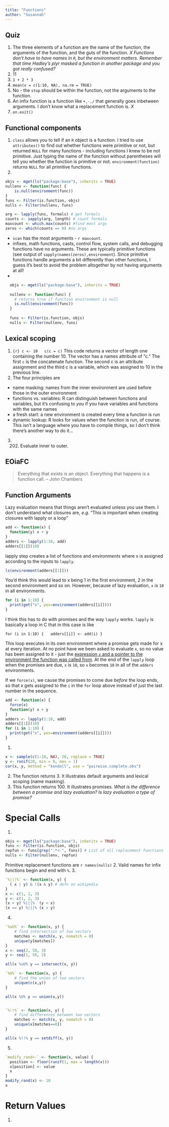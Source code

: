```yaml
---
title: "Functions"
author: "Susannah"
---
```


## Quiz 
1. The three elements of a function are the name of the function, the arguments of the function, and the guts of the function. *X* _Functions don't have to have names in `R`, but the environment matters. Remember that time Hadley's plyr masked a function in another package and you got really confused?_
2. 11
3. `1 + 2 * 3`
4. `mean(x = c(1:10, NA), na.rm = TRUE)`
5. No - the `stop` should be within the function, not the arguments to the function.
6. An infix function is a function like `+,-,/` that generally goes inbetween arguments. I don't know what a replacement function is. *X*
7. `on.exit()`

## Functional components 
1. `class` allows you to tell if an `R` object is a function. I tried to use `attributes()` to find out whether functions were primitive or not, but returned `NULL` for many functions - including functions I knew to be not primitive. Just typing the name of the function without parentheses will tell you whether the function is primitive or not. `environment(function)` returns `NULL` for all primitive functions.
2. 
```r
objs <- mget(ls("package:base"), inherits = TRUE)
nullenv <- function(func) {
    is.null(environment(func))
}
funs <- Filter(is.function, objs)
nulls <- Filter(nullenv, funs)

arg <- lapply(funs, formals) # get formals
counts <- sapply(arg, length) # count formals
maxcount <- which.max(counts) #find most args
zeros <- which(counts == 0) #no args
```
  * `scan` has the most arguments - `r maxcount`.
  * infixes, math functions, casts, control flow, system calls, and debugging functions have no arguments. These are typically primitive functions (see output of `sapply(names(zeros),environment`). Since primitive functions handle arguments a bit differently than other functions, I guess it's best to avoid the problem altogether by not having arguments at all!
  * 
```r
  objs <- mget(ls("package:base"), inherits = TRUE)
  
  nullenv <- function(func) {
    # returns true if function environment is null
    is.null(environment(func))
  }
  
  funs <- Filter(is.function, objs)
  nulls <- Filter(nullenv, funs)
```
  
## Lexical scoping 

1. 
```{r} c <- 10
  c(c = c)
  ```
  This code returns a vector of length one containing the number 10. The vector has a names attribute of "c." The first `c` is the concatenate function. The second c is an attribute assignment and the third c is a variable, which was assigned to 10 in the previous line.
2. The four principles are 
  * name masking: names from the inner environment are used before those in the outer environment
  * functions vs. variables: R can distinguish between functions and variables, but it's confusing to _you_ if you have variables and functions with the same names
  * a fresh start: a new environment is created every time a function is run
  * dynamic lookup: R looks for values when the function is run, of course. This isn't a language where you have to compile things, so I don't think there's another way to do it...
3. 202. Evaluate inner to outer.
  
## EOiaFC 
> Everything that exists is an object.
> Everything that happens is a function call.
-- John Chambers

## Function Arguments 

Lazy evaluation means that things aren't evaluated unless you use them.
I don't understand what closures are, _e.g._ "This is important when creating closures with lapply or a loop"
```r
add <- function(x) {
  function(y) x + y
}
adders <- lapply(1:10, add) 
adders[[1]](10)
```

lapply step creates a list of functions and _environments_ where x is assigned according to the inputs to `lapply`. 

```r
ls(environment(adders[[1]]))
```
You'd think this would lead to x being 1 in the first environment, 2 in the second environment and so on. However, because of lazy evaluation, `x` is `10` in all environments. 

```r
for (i in 1:10) {
  print(get("x", pos=environment(adders[[i]])))
}
```

I think this has to do with promises and the way `lapply` works. `lapply` is basically a loop in C that in this case is like

`for (i in 1:10) {
  adders[[i]] <- add(i)
}`

This loop executes in its own environment where a promise gets made for x at every iteration. At no point have we been asked to evaluate `x`, so no value has been assigned to it - just the [expression `x` and a pointer to the environment the function was called from](http://cran.r-project.org/doc/manuals/r-release/R-lang.html#Promise-objects). At the end of the `lapply` loop when the promises are due, `x` is `10`, so `x` becomes `10` in all of the `adders` environments. 

If we `force(x)`, we cause the promises to come due _before_ the loop ends, so that x gets assigned to the `i` in the `for` loop above instead of just the last number in the sequence. 

```r
add <- function(x) {
  force(x)
  function(y) x + y
}
adders <- lapply(1:10, add) 
adders[[1]](10)
for (i in 1:10) {
  print(get("x", pos=environment(adders[[i]])))
}
```

1. 
```r
x <- sample(c(1:10, NA), 20, replace = TRUE)
y <- runif(20, min = 0, max = 1)
cor(x, y, method = "kendall", use = "pairwise.complete.obs")
```
2. The function returns 3. It illustrates default arguments and lexical scoping (name masking).
3. This function returns 100. It illustrates promises. _What is the difference between a promise and lazy evaluation? Is lazy evaluation a *type* of promise?_

# Special Calls
1.
```r
objs <- mget(ls("package:base"), inherits = TRUE)
funs <- Filter(is.function, objs)
repfun <- funs[grep(".*<-", funs)] # List of all replacement functions
nulls <- Filter(nullenv, repfun)
```
Primitive replacement functions are `r names(nulls)`
2. Valid names for infix functions begin and end with `%`.
3. 
```r
`%|||%` <- function(x, y) {
  ( x | y) & !(x & y) # defn on wikipedia
}
x <- c(1, 2, 3)
y <- c(1, 2, 3)
(x > y) %|||%  (y < x)
(x == y) %|||% (x > y)
```
4.
```r
`%uU%` <- function(x, y) {
    # find intersection of two vectors
    matches <- match(x, y, nomatch = 0)
    unique(y[matches])
}
x <- seq(2, 50, 3)
y <- seq(1, 50, 2)

all(x %uU% y == intersect(x, y))

`%U%` <- function(x, y) {
    # find the union of two vectors
    unique(c(x,y))
}

all(x %U% y == union(x,y))


`%!!%` <- function(x, y) {
    # find differences between two vectors
    matches <- match(x, y, nomatch = 0)
    unique(x[matches==0])
}

all(x %!!% y == setdiff(x, y))
```
5.
```r
`modify_rand<-` <- function(x, value) {
  position <- floor(runif(1, max = length(x)))
  x[position] <- value
  x
}
modify_rand(x) <- 10
x
```
# Return Values
1. 
